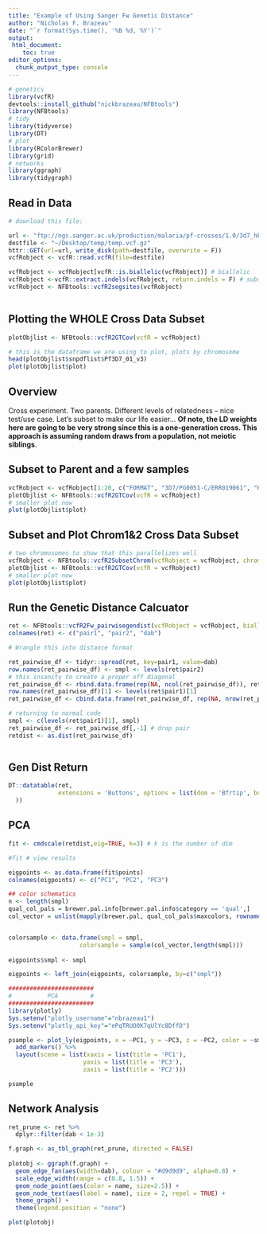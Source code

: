 ```yaml
---
title: "Example of Using Sanger Fw Genetic Distance"
author: "Nicholas F. Brazeau"
date: "`r format(Sys.time(), '%B %d, %Y')`"
output:
 html_document:
    toc: true
editor_options: 
  chunk_output_type: console
---
```


```r
# genetics
library(vcfR)
devtools::install_github("nickbrazeau/NFBtools")
library(NFBtools)
# tidy
library(tidyverse)
library(DT)
# plot
library(RColorBrewer)
library(grid)
# networks
library(ggraph)
library(tidygraph)


```

## Read in Data
```r
# download this file: 

url <- "ftp://ngs.sanger.ac.uk/production/malaria/pf-crosses/1.0/3d7_hb3.combined.final.vcf.gz" 
destfile <- "~/Desktop/temp/temp.vcf.gz"
httr::GET(url=url, write_disk(path=destfile, overwrite = F))
vcfRobject <- vcfR::read.vcfR(file=destfile)

vcfRobject <- vcfRobject[vcfR::is.biallelic(vcfRobject)] # biallelic 
vcfRobject <-vcfR::extract.indels(vcfRobject, return.indels = F) # subset to SNPs
vcfRobject <- NFBtools::vcfR2segsites(vcfRobject)
  

```

## Plotting the WHOLE Cross Data Subset
```r

plotObjlist <- NFBtools::vcfR2GTCov(vcfR = vcfRobject)

# this is the dataframe we are using to plot, plots by chromosome
head(plotObjlist$snpdflist$Pf3D7_01_v3)
plot(plotObjlist$plot)


```

## Overview
Cross experiment. Two parents. Different levels of relatedness -- nice test/use case. Let's subset to make our life easier...
**Of note, the LD weights here are going to be very strong since this is a one-generation cross. This approach is assuming random draws from a population, not meiotic siblings**.   
  

## Subset to Parent and a few samples
```r

vcfRobject <- vcfRobject[1:20, c("FORMAT", "3D7/PG0051-C/ERR019061", "HB3/PG0052-C/ERR019054", "C14/PG0060-C/ERR019058", "C01/PG0062-C/ERR019070")]
plotObjlist <- NFBtools::vcfR2GTCov(vcfR = vcfRobject)
# smaller plot now
plot(plotObjlist$plot)


```
## Subset and Plot Chrom1&2 Cross Data Subset
```r
# two chromosomes to show that this parallelizes well 
vcfRobject <- NFBtools::vcfR2SubsetChrom(vcfRobject = vcfRobject, chromvect = c("Pf3D7_01_v3"))
plotObjlist <- NFBtools::vcfR2GTCov(vcfR = vcfRobject)
# smaller plot now
plot(plotObjlist$plot)


```

## Run the Genetic Distance Calcuator
```r
ret <- NFBtools::vcfR2Fw_pairwisegendist(vcfRobject = vcfRobject, biallelicsnps = T, segsites = NULL) # I did segsites above. this is a required feature
colnames(ret) <- c("pair1", "pair2", "dab")

# Wrangle this into distance format

ret_pairwise_df <- tidyr::spread(ret, key=pair1, value=dab)
row.names(ret_pairwise_df) <- smpl <- levels(ret$pair2)
# this insanity to create a proper off diagonal
ret_pairwise_df <- rbind.data.frame(rep(NA, ncol(ret_pairwise_df)), ret_pairwise_df)
row.names(ret_pairwise_df)[1] <- levels(ret$pair1)[1]
ret_pairwise_df <- cbind.data.frame(ret_pairwise_df, rep(NA, nrow(ret_pairwise_df)))

# returning to normal code
smpl <- c(levels(ret$pair1)[1], smpl)
ret_pairwise_df <- ret_pairwise_df[,-1] # drop pair
retdist <- as.dist(ret_pairwise_df)



```
## Gen Dist Return
```r
DT::datatable(ret,
              extensions = 'Buttons', options = list(dom = 'Bfrtip', buttons = c('copy', 'csv', 'print')
  ))

```

## PCA
```r


fit <- cmdscale(retdist,eig=TRUE, k=3) # k is the number of dim

#fit # view results

eigpoints <- as.data.frame(fit$points)
colnames(eigpoints) <- c("PC1", "PC2", "PC3")

## color schematics
n <- length(smpl)
qual_col_pals = brewer.pal.info[brewer.pal.info$category == 'qual',]
col_vector = unlist(mapply(brewer.pal, qual_col_pals$maxcolors, rownames(qual_col_pals)))


colorsample <- data.frame(smpl = smpl,
                    colorsample = sample(col_vector,length(smpl)))
  
eigpoints$smpl <- smpl  

eigpoints <- left_join(eigpoints, colorsample, by=c("smpl"))

########################
#          PCA         #
########################
library(plotly)
Sys.setenv("plotly_username"="nbrazeau1")
Sys.setenv("plotly_api_key"="ePqTRUO0K7qUlYc8DffD")

psample <- plot_ly(eigpoints, x = ~PC1, y = ~PC3, z = ~PC2, color = ~smpl, colors = as.character(eigpoints$colorsample)) %>%
  add_markers() %>%
  layout(scene = list(xaxis = list(title = 'PC1'),
                     yaxis = list(title = 'PC3'),
                     zaxis = list(title = 'PC2')))

psample

```

## Network Analysis
```r

ret_prune <- ret %>% 
  dplyr::filter(dab < 1e-3)

f.graph <- as_tbl_graph(ret_prune, directed = FALSE)
  
plotobj <- ggraph(f.graph) +
  geom_edge_fan(aes(width=dab), colour = "#d9d9d9", alpha=0.8) +
  scale_edge_width(range = c(0.8, 1.5)) +
  geom_node_point(aes(color = name, size=2.5)) +
  geom_node_text(aes(label = name), size = 2, repel = TRUE) +
  theme_graph() +
  theme(legend.position = "none")

plot(plotobj)


```
